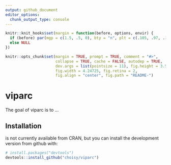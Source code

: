 ```yaml
---
output: github_document
editor_options: 
  chunk_output_type: console
---
```


<!-- README.md is generated from README.Rmd. Please edit that file -->

```r
knitr::knit_hooks$set(margin = function(before, options, envir) {
  if (before) par(mgp = c(1.5, .5, 0), bty = "n", plt = c(.105, .97, .13, .97))
  else NULL
})

knitr::opts_chunk$set(margin = TRUE, prompt = TRUE, comment = "#>",
                      collapse = TRUE, cache = FALSE, autodep = TRUE,
                      dev.args = list(pointsize = 11), fig.height = 3.5,
                      fig.width = 4.24725, fig.retina = 2,
                      fig.align = "center", fig.path = "README-")
```

# viparc

The goal of viparc is to ...

## Installation

\code{pkgdown} is not currently available from CRAN, but you can install the
development version from github with:

```r
# install.packages("devtools")
devtools::install_github("choisy/viparc")
```
